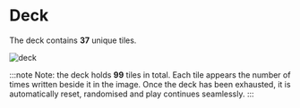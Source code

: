 # Deck

The deck contains **37** unique tiles.

![deck](deck.png)

:::note
Note: the deck holds **99** tiles in total. Each tile appears the number of times written beside it in the image. Once the deck has been exhausted, it is automatically reset, randomised and play continues seamlessly.
:::

